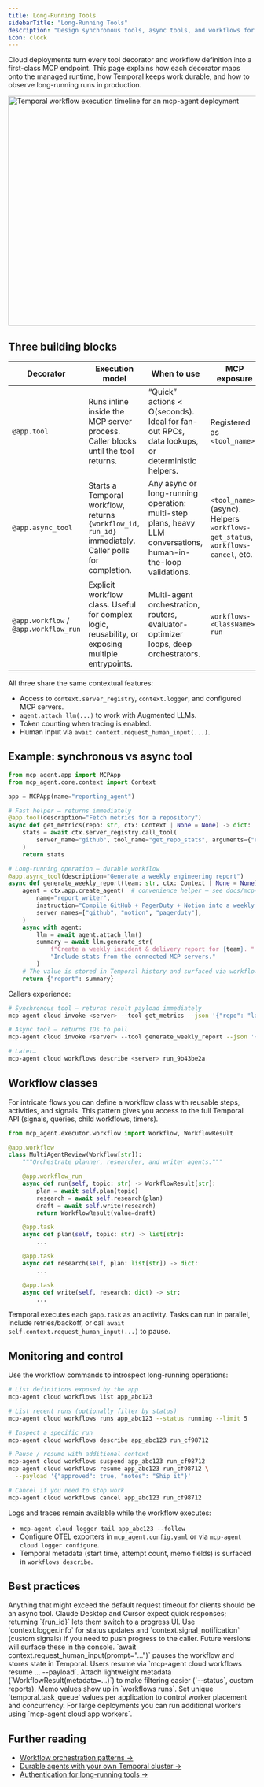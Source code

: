 ```yaml
---
title: Long-Running Tools
sidebarTitle: "Long-Running Tools"
description: "Design synchronous tools, async tools, and workflows for durable execution"
icon: clock
---
```


Cloud deployments turn every tool decorator and workflow definition into a first-class MCP endpoint. This page explains how each decorator maps onto the managed runtime, how Temporal keeps work durable, and how to observe long-running runs in production.

<img
  src="https://github.com/user-attachments/assets/ed4733c9-a12c-4ff6-98a8-c08a053b5519"
  alt="Temporal workflow execution timeline for an mcp-agent deployment"
  width="647"
  height="467"
/>

## Three building blocks

| Decorator | Execution model | When to use | MCP exposure |
| --- | --- | --- | --- |
| `@app.tool` | Runs inline inside the MCP server process. Caller blocks until the tool returns. | “Quick” actions &lt; O(seconds). Ideal for fan-out RPCs, data lookups, or deterministic helpers. | Registered as `<tool_name>` |
| `@app.async_tool` | Starts a Temporal workflow, returns `{workflow_id, run_id}` immediately. Caller polls for completion. | Any async or long-running operation: multi-step plans, heavy LLM conversations, human-in-the-loop validations. | `<tool_name>` (async). Helpers `workflows-get_status`, `workflows-cancel`, etc. |
| `@app.workflow` / `@app.workflow_run` | Explicit workflow class. Useful for complex logic, reusability, or exposing multiple entrypoints. | Multi-agent orchestration, routers, evaluator-optimizer loops, deep orchestrators. | `workflows-<ClassName>-run` |

All three share the same contextual features:

- Access to `context.server_registry`, `context.logger`, and configured MCP servers.
- `agent.attach_llm(...)` to work with Augmented LLMs.
- Token counting when tracing is enabled.
- Human input via `await context.request_human_input(...)`.

## Example: synchronous vs async tool

```python
from mcp_agent.app import MCPApp
from mcp_agent.core.context import Context

app = MCPApp(name="reporting_agent")

# Fast helper – returns immediately
@app.tool(description="Fetch metrics for a repository")
async def get_metrics(repo: str, ctx: Context | None = None) -> dict:
    stats = await ctx.server_registry.call_tool(
        server_name="github", tool_name="get_repo_stats", arguments={"repo": repo}
    )
    return stats

# Long-running operation – durable workflow
@app.async_tool(description="Generate a weekly engineering report")
async def generate_weekly_report(team: str, ctx: Context | None = None) -> dict:
    agent = ctx.app.create_agent(  # convenience helper – see docs/mcp-agent-sdk
        name="report_writer",
        instruction="Compile GitHub + PagerDuty + Notion into a weekly summary.",
        server_names=["github", "notion", "pagerduty"],
    )
    async with agent:
        llm = await agent.attach_llm()
        summary = await llm.generate_str(
            f"Create a weekly incident & delivery report for {team}. "
            "Include stats from the connected MCP servers."
        )
    # The value is stored in Temporal history and surfaced via workflows-get_status
    return {"report": summary}
```

Callers experience:

```bash
# Synchronous tool – returns result payload immediately
mcp-agent cloud invoke <server> --tool get_metrics --json '{"repo": "lastmile-ai/mcp-agent"}'

# Async tool – returns IDs to poll
mcp-agent cloud invoke <server> --tool generate_weekly_report --json '{"team": "core"}'

# Later…
mcp-agent cloud workflows describe <server> run_9b43be2a
```

## Workflow classes

For intricate flows you can define a workflow class with reusable steps, activities, and signals. This pattern gives you access to the full Temporal API (signals, queries, child workflows, timers).

```python
from mcp_agent.executor.workflow import Workflow, WorkflowResult

@app.workflow
class MultiAgentReview(Workflow[str]):
    """Orchestrate planner, researcher, and writer agents."""

    @app.workflow_run
    async def run(self, topic: str) -> WorkflowResult[str]:
        plan = await self.plan(topic)
        research = await self.research(plan)
        draft = await self.write(research)
        return WorkflowResult(value=draft)

    @app.task
    async def plan(self, topic: str) -> list[str]:
        ...

    @app.task
    async def research(self, plan: list[str]) -> dict:
        ...

    @app.task
    async def write(self, research: dict) -> str:
        ...
```

Temporal executes each `@app.task` as an activity. Tasks can run in parallel, include retries/backoff, or call `await self.context.request_human_input(...)` to pause.

## Monitoring and control

Use the workflow commands to introspect long-running operations:

```bash
# List definitions exposed by the app
mcp-agent cloud workflows list app_abc123

# List recent runs (optionally filter by status)
mcp-agent cloud workflows runs app_abc123 --status running --limit 5

# Inspect a specific run
mcp-agent cloud workflows describe app_abc123 run_cf98712

# Pause / resume with additional context
mcp-agent cloud workflows suspend app_abc123 run_cf98712
mcp-agent cloud workflows resume app_abc123 run_cf98712 \
  --payload '{"approved": true, "notes": "Ship it"}'

# Cancel if you need to stop work
mcp-agent cloud workflows cancel app_abc123 run_cf98712
```

Logs and traces remain available while the workflow executes:

- `mcp-agent cloud logger tail app_abc123 --follow`
- Configure OTEL exporters in `mcp_agent.config.yaml` or via `mcp-agent cloud logger configure`.
- Temporal metadata (start time, attempt count, memo fields) is surfaced in `workflows describe`.

## Best practices

<AccordionGroup>
  <Accordion title="Balance synchronous vs async">
    Anything that might exceed the default request timeout for clients should be an async tool. Claude Desktop and Cursor expect quick responses; returning `{run_id}` lets them switch to a progress UI.
  </Accordion>
  <Accordion title="Emit incremental progress">
    Use `context.logger.info` for status updates and `context.signal_notification` (custom signals) if you need to push progress to the caller. Future versions will surface these in the console.
  </Accordion>
  <Accordion title="Human-in-the-loop">
    `await context.request_human_input(prompt="...")` pauses the workflow and stores state in Temporal. Users resume via `mcp-agent cloud workflows resume … --payload`.
  </Accordion>
  <Accordion title="Leverage workflow memo">
    Attach lightweight metadata (`WorkflowResult(metadata=...)`) to make filtering easier (`--status`, custom reports). Memo values show up in `workflows runs`.
  </Accordion>
  <Accordion title="Namespace task queues">
    Set unique `temporal.task_queue` values per application to control worker placement and concurrency. For large deployments you can run additional workers using `mcp-agent cloud app workers`.
  </Accordion>
</AccordionGroup>

## Further reading

- [Workflow orchestration patterns →](/workflows/overview)
- [Durable agents with your own Temporal cluster →](/mcp-agent-sdk/advanced/durable-agents)
- [Authentication for long-running tools →](/deployment/authentication/deployment-auth)
